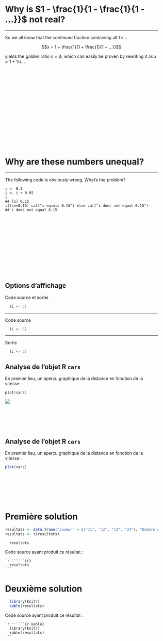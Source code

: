 

<br>
<br>
<br>











# Why is $1 - \frac{1}{1 - \frac{1}{1 - ...}}$ not real?

*****************************

So we all know that the continued fraction containing all 1 s...

$$x = 1 + \frac{1}{1 + \frac{1}{1 + ...}}$$

yields the golden ratio $x =\phi$, which can easily be proven by rewriting it as $x = 1 + 1/x$, ...












<br>
<br>
<br>
<br>
<br>
<br>
<br>
<br>
<br>
<br>
<br>

<br>
<br>
<br>









# Why are these numbers unequal?

*****************************

The following code is obviously wrong. What's the problem?


```
i <- 0.1
i <- i + 0.05
i
## [1] 0.15
if(i==0.15) cat("i equals 0.15") else cat("i does not equal 0.15")
## i does not equal 0.15
```













<br>
<br>
<br>
<br>
<br>
<br>
<br>
<br>
<br>
<br>
<br>









## Options d'affichage


Code source et sortie
```r
  (i <- 5)
```




--------------------

Code source
```r
  (i <- 5)
```

--------------------

Sortie
```r
  (i <- 5)
```



















## Analyse de l'objet R `cars` 

En premier lieu, un aperçu graphique de la distance en fonction de la vitesse :

```
plot(cars)
```

![](C:\Users\Laurent\Documents\GitHub\OTC\images\img_car_plot.jpeg)















<br>
<br>
<br>
<br>










## Analyse de l'objet R `cars` 

En premier lieu, un aperçu graphique de la distance en fonction de la vitesse :

```r
plot(cars)
```














<br>
<br>
<br>
<br>
<br>




# Première solution

```r
resultats <- data.frame("Joueur" = c("J1", "J2", "J3", "J4"), "Nombre de gains" = c(4829.750, 1723.250, 1697.083, 1749.917), "Prob de victoire" = c(0.4829750, 0.1723250, 0.1697083, 0.1749917), row.names = "Joueur")
resultats <- t(resultats)
```

```r
  resultats
```

Code source ayant produit ce résultat : 

    `r ''````{r}
      resultats
    ```
# Deuxième solution

```r
  library(knitr)
  kable(resultats)
```  

Code source ayant produit ce résultat : 

    `r ''````{r kable}
      library(knitr)
      kable(resultats)
    ```






























